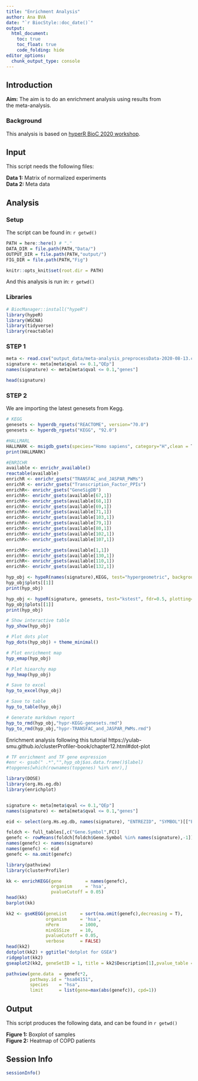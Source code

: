 ```yaml
---
title: "Enrichment Analysis"
author: Ana BVA
date: "`r BiocStyle::doc_date()`"
output:
  html_document:
    toc: true
    toc_float: true
    code_folding: hide
editor_options: 
  chunk_output_type: console
---
```


## Introduction

<div class="alert alert-info">
  <strong>Aim:</strong> The aim is to do an enrichment analysis using results from  
  the meta-analysis.
</div>

### Background 

This analysis is based on [hyperR BioC 2020 workshop](https://montilab.github.io/hypeR-workshop/articles/hyper_workshop.html).

## Input

This script needs the following files:

<div class="alert alert-warning">
  <strong>Data 1:</strong> Matrix of normalized experiments  
  <strong>Data 2:</strong> Meta data 
</div>

## Analysis

### Setup

The script can be found in: `r getwd() `

```r
PATH = here::here() # "."
DATA_DIR = file.path(PATH,"Data/")
OUTPUT_DIR = file.path(PATH,"output/")
FIG_DIR = file.path(PATH,"Fig")

knitr::opts_knit$set(root.dir = PATH)
```

And this analysis is run in: `r getwd() `

### Libraries

```r
# BiocManager::install("hypeR")
library(hypeR)
library(WGCNA)
library(tidyverse)
library(reactable)
```


### STEP 1

```r
meta <- read.csv("output_data/meta-analysis_preprocessData-2020-08-13.csv")[,-1]
signature <- meta[meta$qval <= 0.1,"QEp"]
names(signature) <- meta[meta$qval <= 0.1,"genes"]

head(signature)
```

### STEP 2

We are importing the latest genesets from Kegg.

```r
# KEGG
genesets <- hyperdb_rgsets("REACTOME", version="70.0")
genesets <- hyperdb_rgsets("KEGG", "92.0")

#HALLMARL
HALLMARK <- msigdb_gsets(species="Homo sapiens", category="H",clean = T)
print(HALLMARK)

#ENRICHR
available <- enrichr_available()
reactable(available)
enrichR <- enrichr_gsets("TRANSFAC_and_JASPAR_PWMs")
enrichR <- enrichr_gsets("Transcription_Factor_PPIs")
enrichR<- enrichr_gsets("GeneSigDB")
enrichR<- enrichr_gsets(available[67,1])
enrichR<- enrichr_gsets(available[68,1])
enrichR<- enrichr_gsets(available[69,1])
enrichR<- enrichr_gsets(available[71,1])
enrichR<- enrichr_gsets(available[103,1])
enrichR<- enrichr_gsets(available[79,1])
enrichR<- enrichr_gsets(available[80,1])
enrichR<- enrichr_gsets(available[102,1])
enrichR<- enrichr_gsets(available[107,1])

enrichR<- enrichr_gsets(available[1,1])
enrichR<- enrichr_gsets(available[130,1])
enrichR<- enrichr_gsets(available[110,1])
enrichR<- enrichr_gsets(available[132,1])
```


```r
hyp_obj <- hypeR(names(signature),KEGG, test="hypergeometric", background=nrow(meta), fdr=0.5, plotting=TRUE)
hyp_obj$plots[[1]]
print(hyp_obj)
```

```r
hyp_obj <- hypeR(signature, genesets, test="kstest", fdr=0.5, plotting=TRUE)
hyp_obj$plots[[1]]
print(hyp_obj)
```

```r
# Show interactive table
hyp_show(hyp_obj)

# Plot dots plot
hyp_dots(hyp_obj) + theme_minimal()

# Plot enrichment map
hyp_emap(hyp_obj)

# Plot hiearchy map
hyp_hmap(hyp_obj)

# Save to excel
hyp_to_excel(hyp_obj)

# Save to table
hyp_to_table(hyp_obj)

# Generate markdown report
hyp_to_rmd(hyp_obj,"hypr-KEGG-genesets.rmd")
hyp_to_rmd(hyp_obj,"hypr-TRANSFAC_and_JASPAR_PWMs.rmd")
```


Enrichment analysis following this tutorial https://yulab-smu.github.io/clusterProfiler-book/chapter12.html#dot-plot

```r
# TF enrichment and TF gene expression 
#enr <- gsub(" .*","",hyp_obj$as.data.frame()$label)
#topgenes[which(rownames(topgenes) %in% enr),]

library(DOSE)
library(org.Hs.eg.db)
library(enrichplot)


signature <- meta[meta$qval <= 0.1,"QEp"]
names(signature) <- meta[meta$qval <= 0.1,"genes"]

eid <- select(org.Hs.eg.db, names(signature), "ENTREZID", "SYMBOL")[["ENTREZID"]]

foldch <- full_tables[,c("Gene.Symbol",FC)]
genefc <- rowMeans(foldch[foldch$Gene.Symbol %in% names(signature),-1])
names(genefc) <- names(signature)
names(genefc) <- eid
genefc <- na.omit(genefc)

library(pathview)
library(clusterProfiler)

kk <- enrichKEGG(gene         = names(genefc),
                 organism     = 'hsa',
                 pvalueCutoff = 0.05)
head(kk)
barplot(kk)

kk2 <- gseKEGG(geneList     = sort(na.omit(genefc),decreasing = T),
               organism     = 'hsa',
               nPerm        = 1000,
               minGSSize    = 10,
               pvalueCutoff = 0.05,
               verbose      = FALSE)
head(kk2)
dotplot(kk2) + ggtitle("dotplot for GSEA")
ridgeplot(kk2)
gseaplot2(kk2, geneSetID = 1, title = kk2$Description[1],pvalue_table = TRUE)

pathview(gene.data  = genefc*2,
         pathway.id = "hsa04151",
         species    = "hsa",
         limit      = list(gene=max(abs(genefc)), cpd=1))

```


## Output

This script produces the following data, and can be found in `r getwd() ` 

<div class="alert alert-success">
  <strong>Figure 1:</strong> Boxplot of samples  
  <strong>Figure 2:</strong> Heatmap of COPD patients 
</div>

## Session Info

```r
sessionInfo()
```





